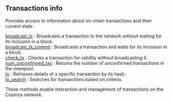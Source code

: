 ## Transactions info

Provides access to information about on-chain transactions and their current state.

[broadcast_tx](/cosmos-api/transactionsinfo/broadcast_tx) : Broadcasts a transaction to the network without waiting for its inclusion in a block.  \
[broadcast_tx_commit](/cosmos-api/transactionsinfo/broadcast_tx_commit) : Broadcasts a transaction and waits for its inclusion in a block.  \
[check_tx](/cosmos-api/transactionsinfo/check_tx) : Checks a transaction for validity without broadcasting it.  \
[num_unconfirmed_txs](/cosmos-api/transactionsinfo/num_unconfirmed_txs) : Returns the number of unconfirmed transactions in the mempool.  \
[tx](/cosmos-api/transactionsinfo/tx) : Retrieves details of a specific transaction by its hash.  \
[tx_search](/cosmos-api/transactionsinfo/tx_search) : Searches for transactions based on criteria.

These methods enable interaction and management of transactions on the Cosmos network.
